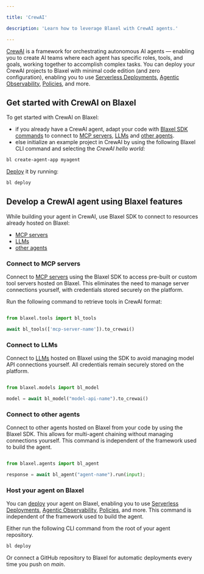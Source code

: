 ```yaml
---

title: 'CrewAI'

description: 'Learn how to leverage Blaxel with CrewAI agents.'

---
```


[CrewAI](https://www.crewai.com/) is a framework for orchestrating autonomous AI agents — enabling you to create AI teams where each agent has specific roles, tools, and goals, working together to accomplish complex tasks. You can deploy your CrewAI projects to Blaxel with minimal code edition (and zero configuration), enabling you to use [Serverless Deployments](../Infrastructure/Global-Inference-Network%2013847e47b1ea8199a2b3fa9c62f9e09e), [Agentic Observability](https://www.notion.so/Traces-18f47e47b1ea80e29594f9fd7e5a117e?pvs=21), [Policies](../Model-Governance/Policies), and more.

## Get started with CrewAI on Blaxel

To get started with CrewAI on Blaxel:

- if you already have a CrewAI agent, adapt your code with [Blaxel SDK commands](../Agents/Develop-an-agent%2015a47e47b1ea808fa98bdf4f8fde8fce) to connect to [MCP servers](../Functions/Overview%2015347e47b1ea8038813fef14c49dfd5e), [LLMs](../Models/Overview%2015347e47b1ea80f48cbcd345aafd924a) and [other agents](../Agents/Overview).
- else initialize an example project in CrewAI by using the following Blaxel CLI command and selecting the *CrewAI hello world:*

```bash
bl create-agent-app myagent
```

[Deploy](../Agents/Deploy-an-agent) it by running:

```bash
bl deploy
```

## Develop a CrewAI agent using Blaxel features

While building your agent in CrewAI, use Blaxel SDK to connect to resources already hosted on Blaxel:

- [MCP servers](../Functions/Overview)
- [LLMs](../Models/Overview)
- [other agents](../Agents/Overview)

### Connect to MCP servers

Connect to [MCP servers](../Functions/Overview) using the Blaxel SDK to access pre-built or custom tool servers hosted on Blaxel. This eliminates the need to manage server connections yourself, with credentials stored securely on the platform.

Run the following command to retrieve tools in CrewAI format:

<CodeGroup>

```python Python

from blaxel.tools import bl_tools

await bl_tools(['mcp-server-name']).to_crewai()

```

</CodeGroup>

### Connect to LLMs

Connect to [LLMs](../Models/Overview) hosted on Blaxel using the SDK to avoid managing model API connections yourself. All credentials remain securely stored on the platform.

<CodeGroup>

```python Python

from blaxel.models import bl_model

model = await bl_model("model-api-name").to_crewai()

```

</CodeGroup>

### Connect to other agents

Connect to other agents hosted on Blaxel from your code by using the Blaxel SDK. This allows for multi-agent chaining without managing connections yourself. This command is independent of the framework used to build the agent.

<CodeGroup>

```python Python

from blaxel.agents import bl_agent

response = await bl_agent("agent-name").run(input);

```

</CodeGroup>

### Host your agent on Blaxel

You can [deploy](../Agents/Deploy-an-agent%2018c47e47b1ea80658f94d9c463f5b493) your agent on Blaxel, enabling you to use [Serverless Deployments](../Infrastructure/Global-Inference-Network%2013847e47b1ea8199a2b3fa9c62f9e09e), [Agentic Observability](../Observability/Overview%201ab47e47b1ea80ca9331cc0a52906854), [Policies](../Model-Governance/Policies), and more. This command is independent of the framework used to build the agent.

Either run the following CLI command from the root of your agent repository.

```bash
bl deploy
```

Or connect a GitHub repository to Blaxel for automatic deployments every time you push on *main*.
